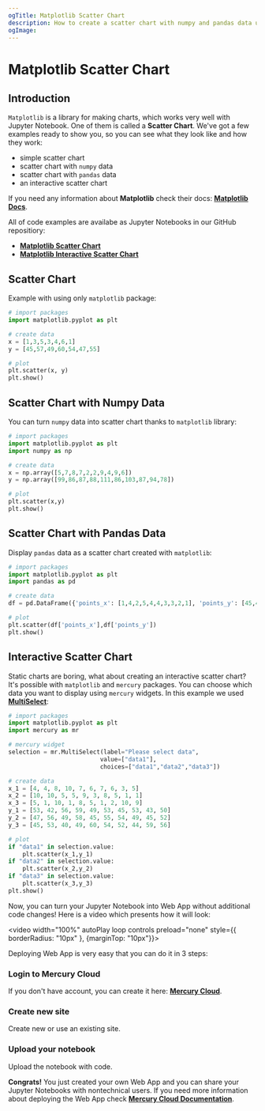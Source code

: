 ```yaml
---
ogTitle: Matplotlib Scatter Chart 
description: How to create a scatter chart with numpy and pandas data using the matplotlib (Python package) in Jupyter Notebook.
ogImage:
---
```



# Matplotlib Scatter Chart

## Introduction

`Matplotlib` is a library for making charts, which works very well with Jupyter Notebook. One of them is called a **Scatter Chart**. We've got a few examples ready to show you, so you can see what they look like and how they work: 

- simple scatter chart 
- scatter chart with `numpy` data
- scatter chart with `pandas` data
- an interactive scatter chart 

If you need any information about **Matplotlib** check their docs: [**Matplotlib Docs**](https://matplotlib.org/stable/index.html).

All of code examples are availabe as Jupyter Notebooks in our GitHub repositiory:

- [**Matplotlib Scatter Chart**](https://github.com/mljar/mercury-integrations/blob/main/visualizations/matplotlib/matplotlib-scatter-chart.ipynb)
- [**Matplotlib Interactive Scatter Chart**](https://github.com/mljar/mercury-integrations/blob/main/visualizations/matplotlib/matplotlib-interactive-scatter-chart.ipynb)

## Scatter Chart

Example with using only `matplotlib` package: 

```python
# import packages
import matplotlib.pyplot as plt

# create data
x = [1,3,5,3,4,6,1]
y = [45,57,49,60,54,47,55]

# plot 
plt.scatter(x, y)
plt.show()
```

<Screenshot src={simplechartPng} alt="Simple matplotlib scatter chart." />

## Scatter Chart with Numpy Data 

You can turn `numpy` data into scatter chart thanks to `matplotlib` library:

```python 
# import packages 
import matplotlib.pyplot as plt
import numpy as np

# create data
x = np.array([5,7,8,7,2,2,9,4,9,6])
y = np.array([99,86,87,88,111,86,103,87,94,78])

# plot
plt.scatter(x,y)
plt.show()
```

<Screenshot src={numpychartPng} alt="Matplotlib scatter chart with numpy data." />

## Scatter Chart with Pandas Data

Display `pandas` data as a scatter chart created with `matplotlib`:

```python 
# import packages 
import matplotlib.pyplot as plt
import pandas as pd

# create data
df = pd.DataFrame({'points_x': [1,4,2,5,4,4,3,3,2,1], 'points_y': [45,47,65,56,49,63,57,42,58,61]})

# plot
plt.scatter(df['points_x'],df['points_y'])
plt.show()
```

<Screenshot src={pandaschartPng} alt="Matplotlib scatter chart with panads data." />

## Interactive Scatter Chart

Static charts are boring, what about creating an interactive scatter chart? It's possible with `matplotlib` and `mercury` packages. You can choose which data you want to display using `mercury` widgets. In this example we used [**MultiSelect**](https://runmercury.com/docs/input-widgets/multiselect/):

```python 
# import packages 
import matplotlib.pyplot as plt
import mercury as mr
```

```python 
# mercury widget 
selection = mr.MultiSelect(label="Please select data", 
                          value=["data1"], 
                          choices=["data1","data2","data3"])
```

```python
# create data
x_1 = [4, 4, 8, 10, 7, 6, 7, 6, 3, 5]
x_2 = [10, 10, 5, 5, 9, 3, 8, 5, 1, 1]
x_3 = [5, 1, 10, 1, 8, 5, 1, 2, 10, 9]
y_1 = [53, 42, 56, 59, 49, 53, 45, 53, 43, 50]
y_2 = [47, 56, 49, 58, 45, 55, 54, 49, 45, 52]
y_3 = [45, 53, 40, 49, 60, 54, 52, 44, 59, 56]

# plot
if "data1" in selection.value:
    plt.scatter(x_1,y_1)
if "data2" in selection.value:
    plt.scatter(x_2,y_2)
if "data3" in selection.value:
    plt.scatter(x_3,y_3)
plt.show()
```

Now, you can turn your Jupyter Notebook into Web App without additional code changes! Here is a video which presents how it will look:

<video width="100%" autoPlay loop controls preload="none" style={{ borderRadius: "10px" }, {marginTop: "10px"}}>
  <source
    src="/images/integrations/matplotlib/scatter-chart/matplotlib-mercury.mp4"
    type="video/mp4"
  />
</video>

Deploying Web App is very easy that you can do it in 3 steps:

<div className="steps-container">

### Login to Mercury Cloud

If you don't have account, you can create it here: [**Mercury Cloud**](https://cloud.runmercury.com/register).

### Create new site

Create new or use an existing site. 

### Upload your notebook

Upload the notebook with code.

</div>

**Congrats!** You just created your own Web App and you can share your Jupyter Notebooks with nontechnical users. If you need more information about deploying the Web App check [**Mercury Cloud Documentation**](https://runmercury.com/docs/cloud/).